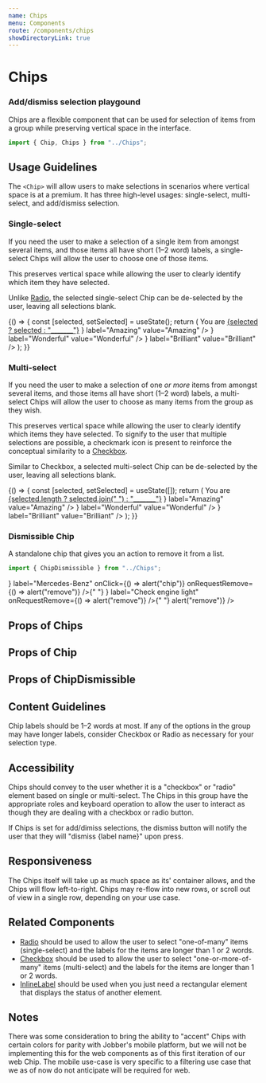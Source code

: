 ```yaml
---
name: Chips
menu: Components
route: /components/chips
showDirectoryLink: true
---
```



# Chips

<!-- DELETE ME: For testing purposes, delete before putting up for review -->

### Add/dismiss selection playgound

<Playground>
  <TestChip />
</Playground>

Chips are a flexible component that can be used for selection of items from a
group while preserving vertical space in the interface.

```ts
import { Chip, Chips } from "../Chips";
```

## Usage Guidelines

The `<Chip>` will allow users to make selections in scenarios where vertical
space is at a premium. It has three high-level usages: single-select,
multi-select, and add/dismiss selection.

### Single-select

If you need the user to make a selection of a single item from amongst several
items, and those items all have short (1–2 word) labels, a single-select Chips
will allow the user to choose one of those items.

This preserves vertical space while allowing the user to clearly identify which
item they have selected.

Unlike [Radio](/components/radio-group), the selected single-select Chip can be
de-selected by the user, leaving all selections blank.

<Playground>
  {() => {
    const [selected, setSelected] = useState();
    return (
      <Content>
        <Text>
          You are <u>{selected ? selected : "_______"}</u>
        </Text>
        <Chips selected={selected} onChange={setSelected}>
          <Chip
            prefix={<Avatar initials="AZ" />}
            label="Amazing"
            value="Amazing"
          />
          <Chip
            prefix={<Icon name="video" />}
            label="Wonderful"
            value="Wonderful"
          />
          <Chip
            prefix={<Icon name="starFill" />}
            label="Brilliant"
            value="Brilliant"
          />
          <Chip label="Magnificent" value="Magnificent" />
        </Chips>
      </Content>
    );
  }}
</Playground>

### Multi-select

If you need the user to make a selection of one _or more_ items from amongst
several items, and those items all have short (1–2 word) labels, a multi-select
Chips will allow the user to choose as many items from the group as they wish.

This preserves vertical space while allowing the user to clearly identify which
items they have selected. To signify to the user that multiple selections are
possible, a checkmark icon is present to reinforce the conceptual similarity to
a [Checkbox](/components/checkbox).

Similar to Checkbox, a selected multi-select Chip can be de-selected by the
user, leaving all selections blank.

<Playground>
  {() => {
    const [selected, setSelected] = useState([]);
    return (
      <Content>
        <Text>
          You are <u>{selected.length ? selected.join(" ") : "_______"}</u>
        </Text>
        <Chips type="multiselect" selected={selected} onChange={setSelected}>
          <Chip
            prefix={<Avatar initials="AZ" />}
            label="Amazing"
            value="Amazing"
          />
          <Chip
            prefix={<Icon name="video" />}
            label="Wonderful"
            value="Wonderful"
          />
          <Chip
            prefix={<Icon name="starFill" />}
            label="Brilliant"
            value="Brilliant"
          />
          <Chip label="Magnificent" value="Magnificent" />
        </Chips>
      </Content>
    );
  }}
</Playground>

<!-- TODO: Uncomment once dismissible is implemented -->

<!-- ### Add/dismiss selection

When the user will be selecting one or more items by inputting their own Chip
options with, use the dismissible Chip.

The dismissible Chip allows them to remove previous
selections from the Chips. Use this option when the full list of possible
selections is too great to reasonably display in one group of Chip. For example,
"all of my phone contacts" would be far too many Chip options to present in one
group, and would be overwhelming for the user to interpret.

This format also allows the user to create their own "freeform" Chip options,
which they can also remove once added.

 -->

### Dismissible Chip

A standalone chip that gives you an action to remove it from a list.

```ts
import { ChipDismissible } from "../Chips";
```

<Playground>
  <ChipDismissible
    prefix={<Avatar initials="MB" />}
    label="Mercedes-Benz"
    onClick={() => alert("chip")}
    onRequestRemove={() => alert("remove")}
  />{" "}
  <ChipDismissible
    prefix={<Icon name="engine" color="yellow" />}
    label="Check engine light"
    onRequestRemove={() => alert("remove")}
  />{" "}
  <ChipDismissible label="Black" onRequestRemove={() => alert("remove")} />
</Playground>

## Props of Chips

<Props of={Chips} />

## Props of Chip

<Props of={Chip} />

## Props of ChipDismissible

<Props of={ChipDismissible} />

## Content Guidelines

Chip labels should be 1–2 words at most. If any of the options in the group may
have longer labels, consider Checkbox or Radio as necessary for your selection
type.

## Accessibility

Chips should convey to the user whether it is a "checkbox" or "radio" element
based on single or multi-select. The Chips in this group have the appropriate
roles and keyboard operation to allow the user to interact as though they are
dealing with a checkbox or radio button.

If Chips is set for add/dimiss selections, the dismiss button will notify the
user that they will "dismiss {label name}" upon press.

## Responsiveness

The Chips itself will take up as much space as its' container allows, and the
Chips will flow left-to-right. Chips may re-flow into new rows, or scroll out of
view in a single row, depending on your use case.

## Related Components

- [Radio](/components/radio-group) should be used to allow the user to select
  "one-of-many" items (single-select) and the labels for the items are longer
  than 1 or 2 words.
- [Checkbox](/components/checkbox) should be used to allow the user to select
  "one-or-more-of-many" items (multi-select) and the labels for the items are
  longer than 1 or 2 words.
- [InlineLabel](/components/inline-label) should be used when you just need a
  rectangular element that displays the status of another element.

## Notes

There was some consideration to bring the ability to "accent" Chips with certain
colors for parity with Jobber's mobile platform, but we will not be implementing
this for the web components as of this first iteration of our web Chip. The
mobile use-case is very specific to a filtering use case that we as of now do
not anticipate will be required for web.
